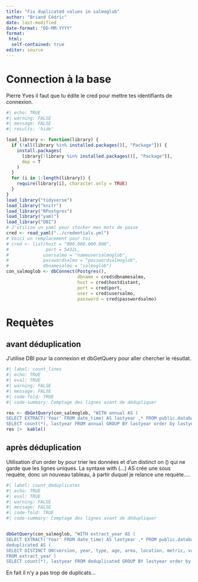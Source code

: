 ```yaml
---
title: "Fix duplicated values in salmoglob"
author: "Briand Cédric"
date: last-modified
date-format: "DD-MM-YYYY"
format:
 html:
  self-contained: true
editor: source
---
```


# Connection à la base

Pierre Yves il faut que tu édite le cred pour mettre tes identifiants de connexion.

```r
#| echo: TRUE
#| warning: FALSE
#| message: FALSE
#| results: 'hide'

load_library <- function(library) {
  if (!all(library %in% installed.packages()[, "Package"])) {
    install.packages(
      library[!library %in% installed.packages()[, "Package"]],
      dep = T
    )
  }
  for (i in 1:length(library)) {
    require(library[i], character.only = TRUE)
  }
}
load_library("tidyverse")
load_library("knitr")
load_library("RPostgres")
load_library("yaml")
load_library("DBI")
# J'utilise un yaml pour stocker mes mots de passe
cred <- read_yaml("../credentials.yml")
# Voici un remplacement pour toi
# cred <- list(host = "000.000.000.000", 
#              port = 5432L, 
#             usersalmo = "nameusersalmoglob", 
#             passwordsalmo = "passwordsalmoglob",
#             dbnamesalmo = "salmoglob")
con_salmoglob <- dbConnect(Postgres(), 
                           dbname = cred$dbnamesalmo,
                           host = cred$hostdistant,
                           port = cred$port,
                           user = cred$usersalmo,
                           password = cred$passwordsalmo)
```

# Requètes

## avant déduplication

J'utilise DBI pour la connexion et dbGetQuery pour aller chercher le résutlat.

```r
#| label: count_lines
#| echo: TRUE
#| eval: TRUE
#| warning: FALSE
#| message: FALSE
#| code-fold: TRUE
#| code-summary: Comptage des lignes avant de dédupliquer

res <- dbGetQuery(con_salmoglob, "WITH annual AS (
SELECT EXTRACT('Year' FROM date_time) AS lastyear ,* FROM public.database_archive )
SELECT count(*), lastyear FROM annual GROUP BY lastyear order by lastyear;")
res |>  kable()

```

## après déduplication


Utilisation d'un order by pour trier les données et d'un distinct on () qui ne garde que les lignes uniques.
La syntaxe with (...) AS crée une sous requète, donc un nouveau tableau, à partir
duquel je relance une requète....

```r
#| label: count_deduplicates
#| echo: TRUE
#| eval: TRUE
#| warning: FALSE
#| message: FALSE
#| code-fold: TRUE
#| code-summary: Comptage des lignes avant de dédupliquer


dbGetQuery(con_salmoglob, "WITH extract_year AS (
SELECT EXTRACT('Year' FROM date_time) AS lastyear ,* FROM public.database_archive ORDER BY date_time desc ),
deduplicated AS (
SELECT DISTINCT ON(version, year, type, age, area, location, metric, var_mod) *
FROM extract_year )
SELECT count(*), lastyear FROM deduplicated GROUP BY lastyear order by lastyear;") |> kable()

```


En fait il n'y a pas trop de duplicats...